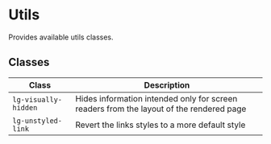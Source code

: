 
<Meta title="Helpers/Style/Utils" />

# Utils

Provides available utils classes.

## Classes

| Class                  | Description                                                                             |
|------------------------|-----------------------------------------------------------------------------------------|
| `lg-visually-hidden` | Hides information intended only for screen readers from the layout of the rendered page |
| `lg-unstyled-link`   | Revert the links styles to a more default style                                         |
